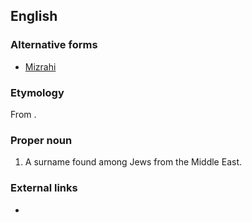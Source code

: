 ==English==
===Alternative forms===
* [[Mizrahi]]
===Etymology===
From {{etyl|he}} {{term|מזרחי||eastern, easterner|sc=Hebr|tr=mizrakhí}}.

===Proper noun===
{{en-proper noun}}

# A surname found among Jews from the Middle East.

===External links===
* {{projectlink|pedia}}
